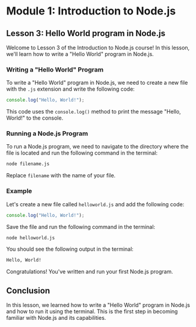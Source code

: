 # Module 1: Introduction to Node.js

## Lesson 3: Hello World program in Node.js

Welcome to Lesson 3 of the Introduction to Node.js course! In this lesson, we'll learn how to write a "Hello World" program in Node.js.

### Writing a "Hello World" Program

To write a "Hello World" program in Node.js, we need to create a new file with the `.js` extension and write the following code:

```javascript
console.log("Hello, World!");
```

This code uses the `console.log()` method to print the message "Hello, World!" to the console.

### Running a Node.js Program

To run a Node.js program, we need to navigate to the directory where the file is located and run the following command in the terminal:

```sh
node filename.js
```

Replace `filename` with the name of your file.

### Example

Let's create a new file called `helloworld.js` and add the following code:

```javascript
console.log("Hello, World!");
```

Save the file and run the following command in the terminal:

```sh
node helloworld.js
```

You should see the following output in the terminal:

```txt
Hello, World!
```

Congratulations! You've written and run your first Node.js program.

## Conclusion

In this lesson, we learned how to write a "Hello World" program in Node.js and how to run it using the terminal. This is the first step in becoming familiar with Node.js and its capabilities.
